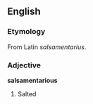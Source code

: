 ==English==
===Etymology===
From Latin ''salsamentarius''.

===Adjective===
'''salsamentarious'''
# Salted